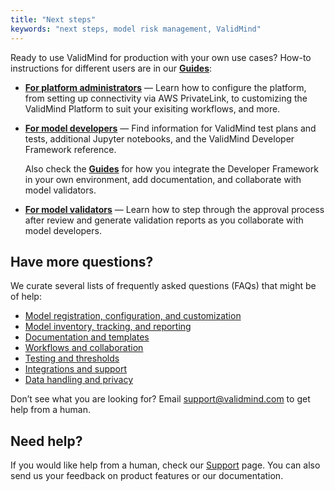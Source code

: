 ```yaml
---
title: "Next steps"
keywords: "next steps, model risk management, ValidMind"
---
```


Ready to use ValidMind for production with your own use cases? How-to instructions for different users are in our [**Guides**](guide.qmd):

- [**For platform administrators**](guide.qmd) — Learn how to configure the platform, from setting up connectivity via AWS PrivateLink, to customizing the ValidMind Platform to suit your exisiting workflows, and more. 

- [**For model developers**](developer-framework.qmd) — Find information for ValidMind test plans and tests, additional Jupyter notebooks, and the ValidMind Developer Framework reference.

   Also check the [**Guides**](guide.qmd) for how you integrate the Developer Framework in your own environment, add documentation, and collaborate with model validators.

- [**For model validators**](guide.qmd) — Learn how to step through the approval process after review and generate validation reports as you collaborate with model developers.

## Have more questions?

We curate several lists of frequently asked questions (FAQs) that might be of help: 

- [Model registration, configuration, and customization](faq-models.qmd)
- [Model inventory, tracking, and reporting](faq-inventory.qmd)
- [Documentation and templates](faq-documentation.qmd)
- [Workflows and collaboration](faq-workflows.qmd)
- [Testing and thresholds](faq-testing.qmd)
- [Integrations and support](faq-integrations.qmd)
- [Data handling and privacy](faq-privacy.qmd)

Don't see what you are looking for? Email [support@validmind.com](mailto:support@validmind.com) to get help from a human.

## Need help?

If you would like help from a human, check our [Support](support.qmd) page. You can also send us your feedback on product features or our documentation.